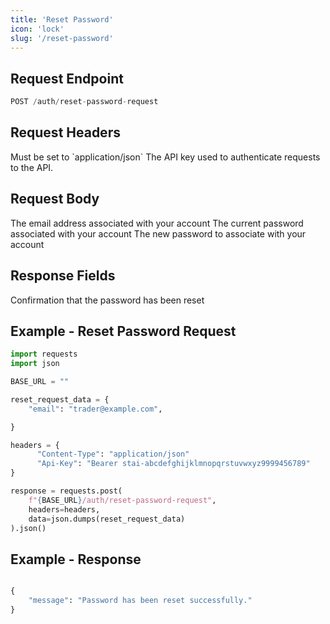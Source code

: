 ```yaml
---
title: 'Reset Password'
icon: 'lock'
slug: '/reset-password'
---
```


## Request Endpoint

```python
POST /auth/reset-password-request
```

## Request Headers

<ParamField header="Content-Type" type="string" required>
  Must be set to `application/json`
</ParamField>

<ParamField header="Api-Key" type="string" required>
  The API key used to authenticate requests to the API.
</ParamField>

## Request Body

<ParamField body="email" type="string" required>
  The email address associated with your account
</ParamField>

<ParamField body="old_password" type="string" required>
  The current password associated with your account
</ParamField>

<ParamField body="new_password" type="string" required>
  The new password to associate with your account
</ParamField>

## Response Fields

<ResponseField name="message" type="string">
  Confirmation that the password has been reset
</ResponseField>

## Example - Reset Password Request

```python
import requests
import json

BASE_URL = ""

reset_request_data = {
    "email": "trader@example.com",

}

headers = {
      "Content-Type": "application/json"
      "Api-Key": "Bearer stai-abcdefghijklmnopqrstuvwxyz9999456789"
}

response = requests.post(
    f"{BASE_URL}/auth/reset-password-request",
    headers=headers,
    data=json.dumps(reset_request_data)
).json()
```

## Example - Response

```python

{
    "message": "Password has been reset successfully."
}

```
